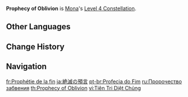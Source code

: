 {{Constellation Infobox
|image       = Constellation Prophecy of Oblivion.png
|description = When any party member attacks an opponent affected by an Omen, their [[CRIT Rate]] is increased by 15%.
|level       = 4
|character   = Mona
|utility1    = Party CRIT Rate
|utility2    = CRIT Rate
}}
'''Prophecy of Oblivion''' is [[Mona]]'s [[Level 4 Constellation]].

==Other Languages==
{{Other Languages
|en      = Prophecy of Oblivion
|zhs     = 灭绝的预言
|zhs_rm  = Mièjué de Yùyán
|zht     = 滅絕的預言
|zht_rm  = Mièjué de Yùyán
|zh_tl   = 
|ja      = 絶滅の預言
|ja_rm   = Zetsumetsu no Yogen
|ja_tl   = Prophecy of Extinction
|ko      = 절멸의 예언
|ko_rm   = Jeolmyeol-ui Ye'eon
|ko_tl   = Prophecy of Extinction
|es      = Profecía del fin
|es_tl   = Prophecy of the End
|fr      = Prophétie de la fin
|fr_tl   = Prophecy of the End
|ru      = Пророчество забвения
|ru_tl   = Prophecy of Oblivion
|th      = Prophecy of Oblivion
|vi      = Tiên Tri Diệt Chủng
|vi_tl   = Prophecy of Extinction
|de      = Prophezeiung der Ausrottung
|de_tl   = Prophecy of Extermination
|id      = Prophecy of Oblivion
|pt      = Profecia do Fim
|pt_tl   = Prophecy of the End
|tr      = Yok Oluş Kehaneti
|tr_tl   = 
|it      = Profezia dell'oblio
|it_tl   = Prophecy of Oblivion
}}

==Change History==
{{Change History|1.0}}

==Navigation==
{{Talent Navbox|Mona}}

[[fr:Prophétie de la fin]]
[[ja:絶滅の預言]]
[[pt-br:Profecia do Fim]]
[[ru:Пророчество забвения]]
[[th:Prophecy of Oblivion]]
[[vi:Tiên Tri Diệt Chủng]]